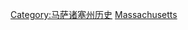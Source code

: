 {{Container category}}
{{Commons category|History of Massachusetts}}

[[Category:马萨诸塞州历史|Category:马萨诸塞州历史]]
[[Category:美国各州各时代历史|Massachusetts]]